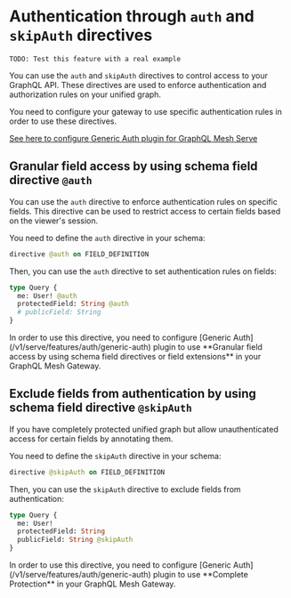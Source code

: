 
# Authentication through `auth` and `skipAuth` directives

`TODO: Test this feature with a real example`

You can use the `auth` and `skipAuth` directives to control access to your GraphQL API. These
directives are used to enforce authentication and authorization rules on your unified graph.

<Callout>
  You need to configure your gateway to use specific authentication rules in order to use these directives.

[See here to configure Generic Auth plugin for GraphQL Mesh Serve](/v1/serve/features/auth/generic-auth)

</Callout>

## Granular field access by using schema field directive `@auth`

You can use the `auth` directive to enforce authentication rules on specific fields. This directive
can be used to restrict access to certain fields based on the viewer's session.

You need to define the `auth` directive in your schema:

```graphql
directive @auth on FIELD_DEFINITION
```

Then, you can use the `auth` directive to set authentication rules on fields:

```graphql
type Query {
  me: User! @auth
  protectedField: String @auth
  # publicField: String
}
```

<Callout>
  In order to use this directive, you need to configure [Generic
  Auth](/v1/serve/features/auth/generic-auth) plugin to use **Granular field access by using schema
  field directives or field extensions** in your GraphQL Mesh Gateway.
</Callout>

## Exclude fields from authentication by using schema field directive `@skipAuth`

If you have completely protected unified graph but allow unauthenticated access for certain fields
by annotating them.

You need to define the `skipAuth` directive in your schema:

```graphql
directive @skipAuth on FIELD_DEFINITION
```

Then, you can use the `skipAuth` directive to exclude fields from authentication:

```graphql
type Query {
  me: User!
  protectedField: String
  publicField: String @skipAuth
}
```

<Callout>
  In order to use this directive, you need to configure [Generic
  Auth](/v1/serve/features/auth/generic-auth) plugin to use **Complete Protection** in your GraphQL
  Mesh Gateway.
</Callout>
